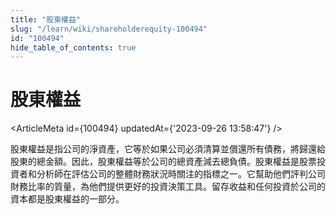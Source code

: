 ```yaml
---
title: "股東權益"
slug: "/learn/wiki/shareholderequity-100494"
id: "100494"
hide_table_of_contents: true
---
```



# 股東權益

<ArticleMeta id={100494} updatedAt={'2023-09-26 13:58:47'} />
<div className='border-solid border-b border-t-0 my-4 border-[var(--ifm-color-gray-300)]' />

股東權益是指公司的淨資產，它等於如果公司必須清算並償還所有債務，將歸還給股東的總金額。因此，股東權益等於公司的總資產減去總負債。股東權益是股票投資者和分析師在評估公司的整體財務狀況時關注的指標之一。它幫助他們評判公司財務比率的質量，為他們提供更好的投資決策工具。留存收益和任何投資於公司的資本都是股東權益的一部分。
